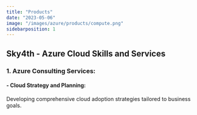 ```yaml
---
title: "Products"
date: "2023-05-06"
image: "/images/azure/products/compute.png"
sidebarposition: 1
---
```

## Sky4th - Azure Cloud Skills and Services
### 1. Azure Consulting Services:
#### - Cloud Strategy and Planning:
Developing comprehensive cloud adoption strategies tailored to business goals.


